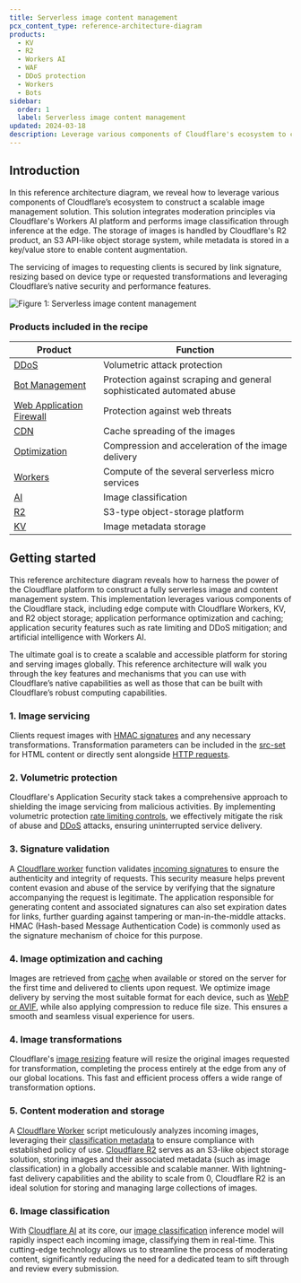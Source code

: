 ```yaml
---
title: Serverless image content management
pcx_content_type: reference-architecture-diagram
products:
  - KV
  - R2
  - Workers AI
  - WAF
  - DDoS protection
  - Workers
  - Bots
sidebar:
  order: 1
  label: Serverless image content management
updated: 2024-03-18
description: Leverage various components of Cloudflare's ecosystem to construct a scalable image management solution
---
```


## Introduction

In this reference architecture diagram, we reveal how to leverage various components of Cloudflare’s ecosystem to construct a scalable image management solution. This solution integrates moderation principles via Cloudflare's Workers AI platform and performs image classification through inference at the edge. The storage of images is handled by Cloudflare's R2 product, an S3 API-like object storage system, while metadata is stored in a key/value store to enable content augmentation.

The servicing of images to requesting clients is secured by link signature, resizing based on device type or requested transformations and leveraging Cloudflare’s native security and performance features.

![Figure 1: Serverless image content management](~/assets/images/reference-architecture/serverless_image_content_management/diagram.svg "Figure 1: Serverless image content management reference architecture diagram")

### Products included in the recipe

| Product                                                                                        | Function                                                              |
| ---------------------------------------------------------------------------------------------- | --------------------------------------------------------------------- |
| [DDoS](https://www.cloudflare.com/application-services/products/bot-management/)               | Volumetric attack protection                                          |
| [Bot Management](https://www.cloudflare.com/ddos/)                                             | Protection against scraping and general sophisticated automated abuse |
| [Web Application Firewall](https://www.cloudflare.com/application-services/products/waf/)      | Protection against web threats                                        |
| [CDN](https://www.cloudflare.com/application-services/products/cdn/)                           | Cache spreading of the images                                         |
| [Optimization](https://www.cloudflare.com/application-services/products/website-optimization/) | Compression and acceleration of the image delivery                    |
| [Workers](https://workers.cloudflare.com/)                                                     | Compute of the several serverless micro services                      |
| [AI](https://ai.cloudflare.com/)                                                               | Image classification                                                  |
| [R2](https://www.cloudflare.com/developer-platform/r2/)                                        | S3-type object-storage platform                                       |
| [KV](/kv/)                                                                                     | Image metadata storage                                                |

## Getting started

This reference architecture diagram reveals how to harness the power of the Cloudflare platform to construct a fully serverless image and content management system. This implementation leverages various components of the Cloudflare stack, including edge compute with Cloudflare Workers, KV, and R2 object storage; application performance optimization and caching; application security features such as rate limiting and DDoS mitigation; and artificial intelligence with Workers AI.

The ultimate goal is to create a scalable and accessible platform for storing and serving images globally. This reference architecture will walk you through the key features and mechanisms that you can use with Cloudflare’s native capabilities as well as those that can be built with Cloudflare’s robust computing capabilities.

### 1. Image servicing

Clients request images with [HMAC signatures](/workers/examples/signing-requests/) and any necessary transformations. Transformation parameters can be included in the [src-set](/images/transform-images/make-responsive-images/#srcset-for-high-dpi-displays) for HTML content or directly sent alongside [HTTP requests](/images/transform-images/transform-via-url/).

### 2. Volumetric protection

Cloudflare's Application Security stack takes a comprehensive approach to shielding the image servicing from malicious activities. By implementing volumetric protection [rate limiting controls](/waf/rate-limiting-rules/), we effectively mitigate the risk of abuse and [DDoS](/ddos-protection/) attacks, ensuring uninterrupted service delivery.

### 3. Signature validation

A [Cloudflare worker](/workers/) function validates [incoming signatures](/workers/examples/signing-requests/) to ensure the authenticity and integrity of requests. This security measure helps prevent content evasion and abuse of the service by verifying that the signature accompanying the request is legitimate. The application responsible for generating content and associated signatures can also set expiration dates for links, further guarding against tampering or man-in-the-middle attacks. HMAC (Hash-based Message Authentication Code) is commonly used as the signature mechanism of choice for this purpose.

### 4. Image optimization and caching

Images are retrieved from [cache](/cache/) when available or stored on the server for the first time and delivered to clients upon request. We optimize image delivery by serving the most suitable format for each device, such as [WebP or AVIF](/images/polish/), while also applying compression to reduce file size. This ensures a smooth and seamless visual experience for users.

### 4. Image transformations

Cloudflare's [image resizing](/images/) feature will resize the original images requested for transformation, completing the process entirely at the edge from any of our global locations. This fast and efficient process offers a wide range of transformation options.

### 5. Content moderation and storage

A [Cloudflare Worker](/workers/) script meticulously analyzes incoming images, leveraging their [classification metadata](/workers-ai/models/) to ensure compliance with established policy of use. [Cloudflare R2](/r2/) serves as an S3-like object storage solution, storing images and their associated metadata (such as image classification) in a globally accessible and scalable manner. With lightning-fast delivery capabilities and the ability to scale from 0, Cloudflare R2 is an ideal solution for storing and managing large collections of images.

### 6. Image classification

With [Cloudflare AI](https://ai.cloudflare.com/) at its core, our [image classification](/workers-ai/models/) inference model will rapidly inspect each incoming image, classifying them in real-time. This cutting-edge technology allows us to streamline the process of moderating content, significantly reducing the need for a dedicated team to sift through and review every submission.
